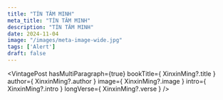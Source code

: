 ```yaml
---
title: "TÍN TÂM MINH"
meta_title: "TÍN TÂM MINH"
description: "TÍN TÂM MINH"
date: 2024-11-04
image: "/images/meta-image-wide.jpg"
tags: ['Alert']
draft: false
---
```



<div style="width: 50%; margin: auto">
  <Youtube client:load id={XinxinMing?.youtubeId} title={XinxinMing?.title} />
</div>

<VintagePost
  hasMultiParagraph={true}
  bookTitle={ XinxinMing?.title }
  author={ XinxinMing?.author }
  image={ XinxinMing?.image }
  intro={ XinxinMing?.intro }
  longVerse={ XinxinMing?.verse }
/>
